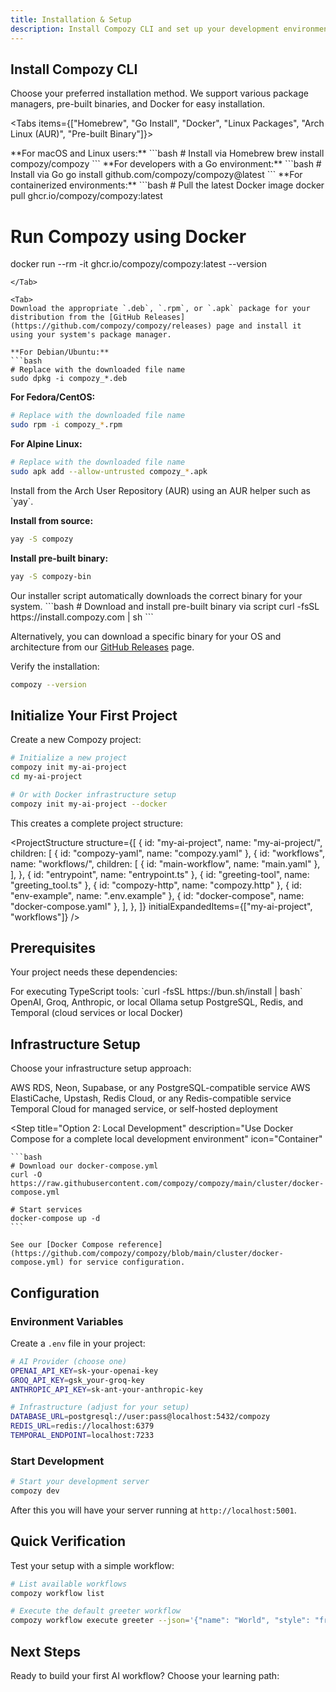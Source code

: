 ```yaml
---
title: Installation & Setup
description: Install Compozy CLI and set up your development environment for building AI-powered workflows
---
```


## Install Compozy CLI

Choose your preferred installation method. We support various package managers, pre-built binaries, and Docker for easy installation.

<Tabs items={["Homebrew", "Go Install", "Docker", "Linux Packages", "Arch Linux (AUR)", "Pre-built Binary"]}>

<Tab>
**For macOS and Linux users:**
```bash
# Install via Homebrew
brew install compozy/compozy
```
</Tab>

<Tab>
**For developers with a Go environment:**
```bash
# Install via Go
go install github.com/compozy/compozy@latest
```
</Tab>

<Tab>
**For containerized environments:**
```bash
# Pull the latest Docker image
docker pull ghcr.io/compozy/compozy:latest

# Run Compozy using Docker
docker run --rm -it ghcr.io/compozy/compozy:latest --version
```
</Tab>

<Tab>
Download the appropriate `.deb`, `.rpm`, or `.apk` package for your distribution from the [GitHub Releases](https://github.com/compozy/compozy/releases) page and install it using your system's package manager.

**For Debian/Ubuntu:**
```bash
# Replace with the downloaded file name
sudo dpkg -i compozy_*.deb
```

**For Fedora/CentOS:**
```bash
# Replace with the downloaded file name
sudo rpm -i compozy_*.rpm
```

**For Alpine Linux:**
```bash
# Replace with the downloaded file name
sudo apk add --allow-untrusted compozy_*.apk
```
</Tab>

<Tab>
Install from the Arch User Repository (AUR) using an AUR helper such as `yay`.

**Install from source:**
```bash
yay -S compozy
```

**Install pre-built binary:**
```bash
yay -S compozy-bin
```
</Tab>

<Tab>
Our installer script automatically downloads the correct binary for your system.
```bash
# Download and install pre-built binary via script
curl -fsSL https://install.compozy.com | sh
```

Alternatively, you can download a specific binary for your OS and architecture from our [GitHub Releases](https://github.com/compozy/compozy/releases) page.
</Tab>

</Tabs>

Verify the installation:

```bash
compozy --version
```

## Initialize Your First Project

Create a new Compozy project:

```bash
# Initialize a new project
compozy init my-ai-project
cd my-ai-project

# Or with Docker infrastructure setup
compozy init my-ai-project --docker
```

This creates a complete project structure:

<ProjectStructure
  structure={[
    {
      id: "my-ai-project",
      name: "my-ai-project/",
      children: [
        { id: "compozy-yaml", name: "compozy.yaml" },
        {
          id: "workflows",
          name: "workflows/",
          children: [
            { id: "main-workflow", name: "main.yaml" },
          ],
        },
        { id: "entrypoint", name: "entrypoint.ts" },
        { id: "greeting-tool", name: "greeting_tool.ts" },
        { id: "compozy-http", name: "compozy.http" },
        { id: "env-example", name: ".env.example" },
        { id: "docker-compose", name: "docker-compose.yaml" },
      ],
    },
  ]}
  initialExpandedItems={["my-ai-project", "workflows"]}
/>

## Prerequisites

Your project needs these dependencies:

<List>
  <ListItem title="Bun Runtime" icon="Zap">
    For executing TypeScript tools: `curl -fsSL https://bun.sh/install | bash`
  </ListItem>
  <ListItem title="AI Provider API Key" icon="Key">
    OpenAI, Groq, Anthropic, or local Ollama setup
  </ListItem>
  <ListItem title="Infrastructure Services" icon="Database">
    PostgreSQL, Redis, and Temporal (cloud services or local Docker)
  </ListItem>
</List>

## Infrastructure Setup

Choose your infrastructure setup approach:

<Steps>
  <Step
    title="Option 1: Cloud Services (Recommended)"
    description="Use managed cloud services for production deployments"
    icon="Cloud"
  >
    <List>
      <ListItem title="PostgreSQL" icon="Database">
        AWS RDS, Neon, Supabase, or any PostgreSQL-compatible service
      </ListItem>
      <ListItem title="Redis" icon="Zap">
        AWS ElastiCache, Upstash, Redis Cloud, or any Redis-compatible service
      </ListItem>
      <ListItem title="Temporal" icon="Clock">
        Temporal Cloud for managed service, or self-hosted deployment
      </ListItem>
    </List>
  </Step>

  <Step
    title="Option 2: Local Development"
    description="Use Docker Compose for a complete local development environment"
    icon="Container"
  >
    ```bash
    # Download our docker-compose.yml
    curl -O https://raw.githubusercontent.com/compozy/compozy/main/cluster/docker-compose.yml

    # Start services
    docker-compose up -d
    ```

    See our [Docker Compose reference](https://github.com/compozy/compozy/blob/main/cluster/docker-compose.yml) for service configuration.
  </Step>
</Steps>

## Configuration

### Environment Variables

Create a `.env` file in your project:

```bash title=".env"
# AI Provider (choose one)
OPENAI_API_KEY=sk-your-openai-key
GROQ_API_KEY=gsk_your-groq-key
ANTHROPIC_API_KEY=sk-ant-your-anthropic-key

# Infrastructure (adjust for your setup)
DATABASE_URL=postgresql://user:pass@localhost:5432/compozy
REDIS_URL=redis://localhost:6379
TEMPORAL_ENDPOINT=localhost:7233
```

### Start Development

```bash
# Start your development server
compozy dev
```

After this you will have your server running at `http://localhost:5001`.

## Quick Verification

Test your setup with a simple workflow:

```bash
# List available workflows
compozy workflow list

# Execute the default greeter workflow
compozy workflow execute greeter --json='{"name": "World", "style": "friendly"}'
```

## Next Steps

Ready to build your first AI workflow? Choose your learning path:

<ReferenceCardList>
  <ReferenceCard
    title="Quick Start Guide"
    description="Build and test your first workflow in 5 minutes"
    href="/docs/core/getting-started/quick-start"
    icon="Rocket"
  />
  <ReferenceCard
    title="Core Concepts"
    description="Understand agents, tasks, workflows, and tools fundamentals"
    href="/docs/core/getting-started/core-concepts"
    icon="BookOpen"
  />
  <ReferenceCard
    title="First Workflow Tutorial"
    description="Complete walkthrough building a real-world workflow"
    href="/docs/core/getting-started/first-workflow"
    icon="GraduationCap"
  />
  <ReferenceCard
    title="Project Configuration"
    description="Configure models, runtime, and advanced project settings"
    href="/docs/core/configuration/project-setup"
    icon="Settings"
  />
</ReferenceCardList>
